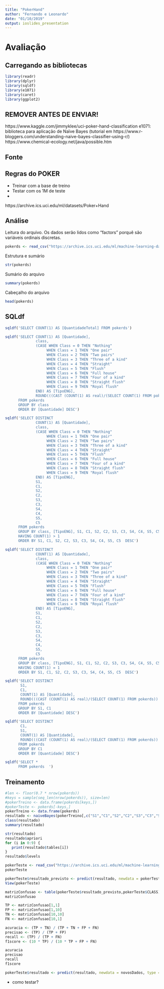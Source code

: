 ```yaml
---
title: "PokerHand"
author: "Fernando e Leonardo"
date: "01/10/2019"
output: ioslides_presentation
---
```


# Avaliação

## Carregando as bibliotecas

```r
library(readr)
library(dplyr)
library(sqldf)
library(e1071)
library(caret)
library(ggplot2)
```

## REMOVER ANTES DE ENVIAR!

https://www.kaggle.com/jimmyklee/uci-poker-hand-classification
e1071: biblioteca para aplicação de Naïve Bayes (tutorial em https://www.r-bloggers.com/understanding-naive-bayes-classifier-using-r/)
https://www.chemical-ecology.net/java/possible.htm


## Fonte

## Regras do POKER

<!-- 

https://www.pokerstars.com/br/poker/games/rules/?no_redirect=1

https://br.pokernews.com/regras-poker/

Mãos Do Poker Da Mais Alta À Mais Baixa. 

1. Royal Flush
A melhor mão possível no Texas Hold'em é Dez, Valete, Dama, Rei e Ás, todos do mesmo naipe

2. Straight Flush
Cinco cartas do mesmo naipe e em sequência

3. Quadra (Four of a kind)
Quaisquer quatro cartas de mesmo número ou valor

4. Full House
Uma trinca e um par em uma mesma mão

5. Flush
Cinco cartas do mesmo naipe, em qualquer ordem

6. Sequência (Straight)
Cinco cartas de qualquer naipe, em ordem

7. Trinca (Three of a kind)
Quaisquer três cartas de mesmo número ou valor

Dois Pares (Two pairs)
Dois diferentes pares em uma mesma mão

Um Par (One pair)
Quais duas cartas de mesmo número ou valor

Carta Mais Alta
A carta mais alta é o Ás enquanto a mais baixa é o 2 (Dois)

-->

<!--

Attribute Information:

1) S1 "Suit of card #1"
Ordinal (1-4) representing {Hearts, Spades, Diamonds, Clubs}

2) C1 "Rank of card #1"
Numerical (1-13) representing (Ace, 2, 3, ... , Queen, King)

3) S2 "Suit of card #2"
Ordinal (1-4) representing {Hearts, Spades, Diamonds, Clubs}

4) C2 "Rank of card #2"
Numerical (1-13) representing (Ace, 2, 3, ... , Queen, King)

5) S3 "Suit of card #3"
Ordinal (1-4) representing {Hearts, Spades, Diamonds, Clubs}

6) C3 "Rank of card #3"
Numerical (1-13) representing (Ace, 2, 3, ... , Queen, King)

7) S4 "Suit of card #4"
Ordinal (1-4) representing {Hearts, Spades, Diamonds, Clubs}

8) C4 "Rank of card #4"
Numerical (1-13) representing (Ace, 2, 3, ... , Queen, King)

9) S5 "Suit of card #5"
Ordinal (1-4) representing {Hearts, Spades, Diamonds, Clubs}

10) C5 "Rank of card 5"
Numerical (1-13) representing (Ace, 2, 3, ... , Queen, King)

11) CLASS "Poker Hand"
Ordinal (0-9)

0: Nothing in hand; not a recognized poker hand
1: One pair; one pair of equal ranks within five cards
2: Two pairs; two pairs of equal ranks within five cards
3: Three of a kind; three equal ranks within five cards
4: Straight; five cards, sequentially ranked with no gaps
5: Flush; five cards with the same suit
6: Full house; pair + different rank three of a kind
7: Four of a kind; four equal ranks within five cards
8: Straight flush; straight + flush
9: Royal flush; {Ace, King, Queen, Jack, Ten} + flush



-->

* Treinar com a base de treino
* Testar com os 1M de teste
* 

https://archive.ics.uci.edu/ml/datasets/Poker+Hand

## Análise

Leitura do arquivo. Os dados serão lidos como "factors" porquê são variáveis ordinais discretas.
```r
pokerds <- read_csv("https://archive.ics.uci.edu/ml/machine-learning-databases/poker/poker-hand-training-true.data", col_names = c ("S1","C1","S2","C2","S3","C3","S4","C4","S5","C5","CLASS"), col_types = cols(.default = col_factor()))
```

Estrutura e sumário
```r
str(pokerds)
```
Sumário do arquivo
```r
summary(pokerds)
```


Cabeçalho do arquivo
```r
head(pokerds)
```

## SQLdf

<!-- Total de linhas do dataset -->
```r
sqldf('SELECT COUNT(1) AS [QuantidadeTotal] FROM pokerds')
```

<!-- Divisão dos registros no dataset -->
```r
sqldf('SELECT COUNT(1) AS [Quantidade], 
              class, 
              (CASE WHEN Class = 0 THEN "Nothing"
                   WHEN Class = 1 THEN "One pair"
                   WHEN Class = 2 THEN "Two pairs"
                   WHEN Class = 3 THEN "Three of a kind"
                   WHEN Class = 4 THEN "Straight"
                   WHEN Class = 5 THEN "Flush"
                   WHEN Class = 6 THEN "Full house"
                   WHEN Class = 7 THEN "Four of a kind"
                   WHEN Class = 8 THEN "Straight flush"
                   WHEN Class = 9 THEN "Royal flush" 
              END) AS [TipoENG],
              ROUND(((CAST (COUNT(1) AS real)/(SELECT COUNT(1) FROM pokerds)) * 100),2) AS [%]
      FROM pokerds 
      GROUP BY class 
      ORDER BY [Quantidade] DESC')
```

<!-- Unica combinação que se repetiu -->
```r
sqldf('SELECT DISTINCT 
              COUNT(1) AS [Quantidade], 
              class, 
              (CASE WHEN Class = 0 THEN "Nothing"
                   WHEN Class = 1 THEN "One pair"
                   WHEN Class = 2 THEN "Two pairs"
                   WHEN Class = 3 THEN "Three of a kind"
                   WHEN Class = 4 THEN "Straight"
                   WHEN Class = 5 THEN "Flush"
                   WHEN Class = 6 THEN "Full house"
                   WHEN Class = 7 THEN "Four of a kind"
                   WHEN Class = 8 THEN "Straight flush"
                   WHEN Class = 9 THEN "Royal flush" 
              END) AS [TipoENG],
              S1,
              C1,
              S2,
              C2,
              S3,
              C3,
              S4,
              C4,
              S5,
              C5
      FROM pokerds 
      GROUP BY class, [TipoENG], S1, C1, S2, C2, S3, C3, S4, C4, S5, C5 
      HAVING COUNT(1) > 1
      ORDER BY S1, C1, S2, C2, S3, C3, S4, C4, S5, C5  DESC')
```

<!-- Quantidade de linhas onde as combinações são unicas 25006 de 25010-->
```r
sqldf('SELECT DISTINCT 
              COUNT(1) AS [Quantidade], 
              class, 
              (CASE WHEN Class = 0 THEN "Nothing"
                   WHEN Class = 1 THEN "One pair"
                   WHEN Class = 2 THEN "Two pairs"
                   WHEN Class = 3 THEN "Three of a kind"
                   WHEN Class = 4 THEN "Straight"
                   WHEN Class = 5 THEN "Flush"
                   WHEN Class = 6 THEN "Full house"
                   WHEN Class = 7 THEN "Four of a kind"
                   WHEN Class = 8 THEN "Straight flush"
                   WHEN Class = 9 THEN "Royal flush" 
              END) AS [TipoENG],
              S1,
              C1,
              S2,
              C2,
              S3,
              C3,
              S4,
              C4,
              S5,
              C5
      FROM pokerds 
      GROUP BY class, [TipoENG], S1, C1, S2, C2, S3, C3, S4, C4, S5, C5 
      HAVING COUNT(1) = 1
      ORDER BY S1, C1, S2, C2, S3, C3, S4, C4, S5, C5  DESC')
```
<!-- Quantida de números distinstos por coluna -->
```r
sqldf('SELECT DISTINCT
       S1,
       C1,
       COUNT(1) AS [Quantidade],
       ROUND(((CAST (COUNT(1) AS real)/(SELECT COUNT(1) FROM pokerds)) * 100),2) AS [%]
      FROM pokerds 
      GROUP BY S1, C1
      ORDER BY [Quantidade] DESC')
```
<!-- Quantida de números distinstos por coluna -->
```r
sqldf('SELECT DISTINCT
       C1,
       S1,
       COUNT(1) AS [Quantidade],
       ROUND(((CAST (COUNT(1) AS real)/(SELECT COUNT(1) FROM pokerds)) * 100),2) AS [%]
      FROM pokerds 
      GROUP BY C1
      ORDER BY [Quantidade] DESC')
```


```r
sqldf('SELECT *
      FROM pokerds  ')
```




## Treinamento

```r
#len <- floor(0.7 * nrow(pokerds))
#keys = sample(seq_len(nrow(pokerds)), size=len)
#pokerTreino <- data.frame(pokerds[keys,])
#pokerTeste <- pokerds[-keys,]
pokerTreino <- data.frame(pokerds)
resultado <- naiveBayes(pokerTreino[,c("S1","C1","S2","C2","S3","C3","S4","C4","S5","C5")],pokerTreino[,c("CLASS")])
class(resultado)
summary(resultado)
```

```r
str(resultado)
resultado$apriori
for (i in 0:9) {
   print(resultado$tables[i])
}
resultado$levels
```

```r
pokerTeste <- read_csv("https://archive.ics.uci.edu/ml/machine-learning-databases/poker/poker-hand-testing.data", col_names = c ("S1","C1","S2","C2","S3","C3","S4","C4","S5","C5","CLASS"), col_types = cols(.default = col_factor()))
pokerTeste
```

```r
pokerTeste$resultado_previsto <- predict(resultado, newdata = pokerTeste[1:10], type = "class")
View(pokerTeste)
```

```r
matrizConfusao <- table(pokerTeste$resultado_previsto,pokerTeste$CLASS)
matrizConfusao

TP <- matrizConfusao[1,1]
FP <- matrizConfusao[1,10]
TN <- matrizConfusao[10,10]
FN <- matrizConfusao[10,1]

acuracia <- (TP + TN) / (TP + TN + FP + FN)
precisao <- (TP) / (TP + FP)
recall <- (TP) / (TP + FN)
f1score <- (10 * TP) / (10 * TP + FP + FN)

acuracia
precisao
recall
f1score
```


```r
pokerTeste$resultado <- predict(resultado, newdata = novosDados, type = "class")
```

* como testar?
